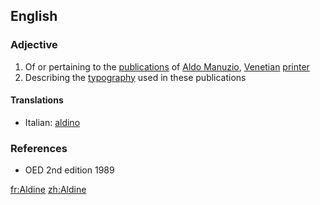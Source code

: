==English==

===Adjective===
{{en-adj|-}}

# Of or pertaining to the [[publication]]s of [[w:Aldus Manutius|Aldo Manuzio]], [[Venetian]] [[printer]]
# Describing the [[typography]] used in these publications

====Translations====
{{top}}
*Italian: [[aldino]]
{{mid}}

{{bottom}}

===References===
*OED 2nd edition 1989

[[fr:Aldine]]
[[zh:Aldine]]
